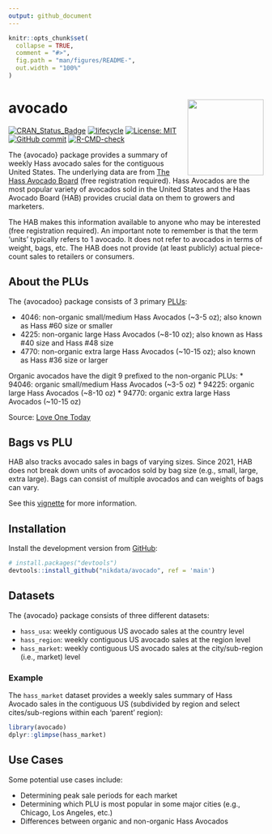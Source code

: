 ```yaml
---
output: github_document
---
```


<!-- README.md is generated from README.Rmd. Please edit that file -->

```r
knitr::opts_chunk$set(
  collapse = TRUE,
  comment = "#>",
  fig.path = "man/figures/README-",
  out.width = "100%"
)
```

# avocado <a href='https://nikdata.github.io/avocado/'><img src='man/figures/avocado.png' align="right" width="150" height="150" />

<!-- badges: start -->
[![CRAN_Status_Badge](https://www.r-pkg.org/badges/version/avocado)](https://cran.r-project.org/package=avocado)
[![lifecycle](https://img.shields.io/badge/lifecycle-experimental-orange.svg)](https://www.tidyverse.org/lifecycle/#experimental)
[![License: MIT](https://img.shields.io/badge/License-MIT-blue.svg)](https://opensource.org/licenses/MIT)
[![GitHub commit](https://img.shields.io/github/last-commit/nikdata/avocado)](https://github.com/nikdata/avocado/commit/main)
[![R-CMD-check](https://github.com/nikdata/avocado/workflows/R-CMD-check/badge.svg)](https://github.com/nikdata/avocado/actions)
<!-- badges: end -->

The {avocado} package provides a summary of weekly Hass avocado sales for the contiguous United States. The underlying data are from [The Hass Avocado Board](https://hassavocadoboard.com) (free registration required). Hass Avocados are the most popular variety of avocados sold in the United States and the Haas Avocado Board (HAB) provides crucial data on them to growers and marketers.

The HAB makes this information available to anyone who may be interested (free registration required). An important note to remember is that the term 'units' typically refers to 1 avocado. It does not refer to avocados in terms of weight, bags, etc. The HAB does not provide (at least publicly) actual piece-count sales to retailers or consumers.

## About the PLUs
The {avocadoo} package consists of 3 primary [PLUs](https://en.wikipedia.org/wiki/Price_look-up_code):

* 4046: non-organic small/medium Hass Avocados (~3-5 oz); also known as Hass #60 size or smaller
* 4225: non-organic large Hass Avocados (~8-10 oz); also known as Hass #40 size and Hass #48 size
* 4770: non-organic extra large Hass Avocados (~10-15 oz); also known as Hass #36 size or larger

Organic avocados have the digit 9 prefixed to the non-organic PLUs:
* 94046: organic small/medium Hass Avocados (~3-5 oz)
* 94225: organic large Hass Avocados (~8-10 oz)
* 94770: organic extra large Hass Avocados (~10-15 oz)

Source: [Love One Today](https://loveonetoday.com/how-to/identify-hass-avocados/)

## Bags vs PLU

HAB also tracks avocado sales in bags of varying sizes. Since 2021, HAB does not break down units of avocados sold by bag size (e.g., small, large, extra large). Bags can consist of multiple avocados and can weights of bags can vary.

See this [vignette](https://nikdata.github.io/avocado/articles/a_intro.html) for more information.

## Installation

Install the development version from [GitHub](https://github.com/):

``` r
# install.packages("devtools")
devtools::install_github("nikdata/avocado", ref = 'main')
```

## Datasets

The {avocado} package consists of three different datasets:

- `hass_usa`: weekly contiguous US avocado sales at the country level
- `hass_region`: weekly contiguous US avocado sales at the region level
- `hass_market`: weekly contiguous US avocado sales at the city/sub-region (i.e., market) level

### Example

The `hass_market` dataset provides a weekly sales summary of Hass Avocado sales in the contiguous US (subdivided by region and select cites/sub-regions within each 'parent' region):

```r
library(avocado)
dplyr::glimpse(hass_market)
```

## Use Cases

Some potential use cases include:

- Determining peak sale periods for each market
- Determining which PLU is most popular in some major cities (e.g., Chicago, Los Angeles, etc.)
- Differences between organic and non-organic Hass Avocados
